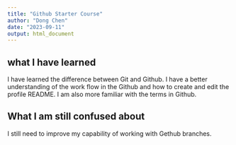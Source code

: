 ```yaml
---
title: "Github Starter Course"
author: "Dong Chen"
date: "2023-09-11"
output: html_document
---
```


## what I have learned 
I have learned the difference between Git and Github. I have a better understanding of the work flow in the Github and how to create and edit the profile README. I am also more familiar with the terms in Github.

## What I am still confused about
I still need to improve my capability of working with Gethub branches. 
